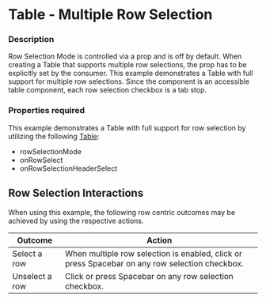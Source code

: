 
# Table - Multiple Row Selection

### Description

Row Selection Mode is controlled via a prop and is off by default.
When creating a Table that supports multiple row selections, the prop has to be explicitly set by the consumer.
This example demonstrates a Table with full support for multiple row selections.
Since the component is an accessible table component, each row selection checkbox is a tab stop.

### Properties required
This example demonstrates a Table with full support for row selection by utilizing the following [Table](/components/cerner-terra-framework-docs/table/about#properties):
* rowSelectionMode
* onRowSelect
* onRowSelectionHeaderSelect

## Row Selection Interactions
When using this example, the following row centric outcomes may be achieved by using the respective actions.

|Outcome|Action|
|---|---|
|Select a row|When multiple row selection is enabled, click or press Spacebar on any row selection checkbox.|
|Unselect a row|Click or press Spacebar on any row selection checkbox.|

<TableRowSelection title='Table With Row Selection' />
